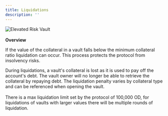 ```yaml
---
title: Liquidations
description: ''
---
```


![Elevated Risk Vault](</img/Elevated Risk Vault.png>)\
\
**Overview**

If the value of the collateral in a vault falls below the minimum collateral ratio liquidation can occur. This process protects the protocol from insolvency risks.

During liquidations, a vault's collateral is lost as it is used to pay off the account's debt. The vault owner will no longer be able to retrieve the collateral by repaying debt. The liquidation penalty varies by collateral type and can be referenced when opening the vault.\
\
There is a max liquidation limit set by the protocol of 100,000 OD, for liquidations of vaults with larger values there will be multiple rounds of liquidation.
